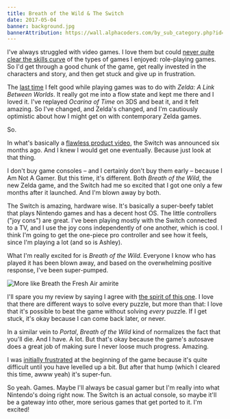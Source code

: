 ```yaml
---
title: Breath of the Wild & The Switch
date: 2017-05-04
banner: background.jpg
bannerAttribution: https://wall.alphacoders.com/by_sub_category.php?id=242233
---
```


I've always struggled with video games. I love them but could [never quite clear the skills curve](/blog/the-joys-and-sorrows-of-being-an-almost-gamer/) of the types of games I enjoyed: role-playing games. So I'd get through a good chunk of the game, get really invested in the characters and story, and then get stuck and give up in frustration.

The [last time](/blog/the-redemption-of-the-almost-gamer/) I felt good while playing games was to do with _Zelda: A Link Between Worlds_. It really got me into a flow state and kept me there and I loved it. I've replayed _Ocarina of Time_ on 3DS and beat it, and it felt amazing. So I've changed, and Zelda's changed, and I'm cautiously optimistic about how I might get on with contemporary Zelda games.

So.

In what's basically a [flawless product video](https://www.youtube.com/watch?v=f5uik5fgIaI), the Switch was announced six months ago. And I knew I would get one eventually. Because just look at that thing.

<YouTube videoID="f5uik5fgIaI" />

I don't buy game consoles – and I certainly don't buy them early – because I Am Not A Gamer. But this time, it's different. Both _Breath of the Wild_, the new Zelda game, and the Switch had me so excited that I got one only a few months after it launched. And I'm blown away by both.

The Switch is amazing, hardware wise. It's basically a super-beefy tablet that plays Nintendo games and has a decent host OS. The little controllers ("joy cons") are great. I've been playing mostly with the Switch connected to a TV, and I use the joy cons independently of one another, which is cool. I think I'm going to get the one-piece pro controller and see how it feels, since I'm playing a lot (and so is Ashley).

What I'm really excited for is _Breath of the Wild_. Everyone I know who has played it has been blown away, and based on the overwhelming positive response, I've been super-pumped.

<Wide>

![More like Breath the Fresh Air amirite](botw.jpg)

</Wide>

I'll spare you my review by saying I agree with [the spirit of this one](http://kotaku.com/the-legend-of-zelda-breath-of-the-wild-the-kotaku-rev-1792885174). I love that there are different ways to solve every puzzle, but more than that: I love that it's possible to beat the game without solving _every_ puzzle. If I get stuck, it's okay because I can come back later, or never.

In a similar vein to _Portal_, _Breath of the Wild_ kind of normalizes the fact that you'll die. And I have. A lot. But that's okay because the game's autosave does a great job of making sure I never loose much progress. Amazing.

I was [initially frustrated](https://twitter.com/ashfurrow/status/859467299320999937) at the beginning of the game because it's quite difficult until you have levelled up a bit. But after that hump (which I cleared this time, awww yeah) it's super-fun.

So yeah. Games. Maybe I'll always be casual gamer but I'm really into what Nintendo's doing right now. The Switch is an actual console, so maybe it'll be a gateway into other, more serious games that get ported to it. I'm excited!
